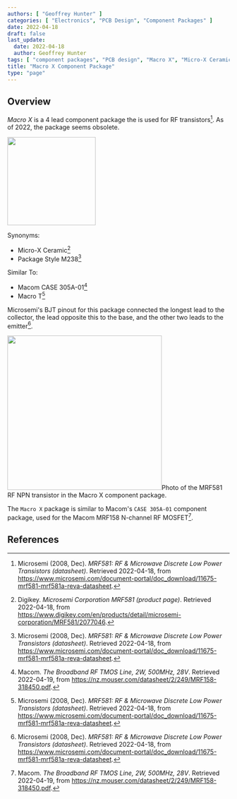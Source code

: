 ```yaml
---
authors: [ "Geoffrey Hunter" ]
categories: [ "Electronics", "PCB Design", "Component Packages" ]
date: 2022-04-18
draft: false
last_update:
  date: 2022-04-18
  author: Geoffrey Hunter
tags: [ "component packages", "PCB design", "Macro X", "Micro-X Ceramic" ]
title: "Macro X Component Package"
type: "page"
---
```



## Overview

_Macro X_ is a 4 lead component package the is used for RF transistors[^bib-microsemi-mrf581-ds]. As of 2022, the package seems obsolete.


<Image src={mrf581} width="200px"></Image>

Synonyms:

* Micro-X Ceramic[^bib-digikey-mrf581]
* Package Style M238[^bib-microsemi-mrf581-ds]

Similar To:

* Macom CASE 305A-01[^bib-macom-mrf158-ds]
* Macro T[^bib-microsemi-mrf581-ds]

Microsemi's BJT pinout for this package connected the longest lead to the collector, the lead opposite this to the base, and the other two leads to the emitter[^bib-microsemi-mrf581-ds].

<Image src={mrf581} width="350px">Photo of the MRF581 RF NPN transistor in the Macro X component package.</Image>

The `Macro X` package is similar to Macom's `CASE 305A-01` component package, used for the Macom MRF158 N-channel RF MOSFET[^bib-macom-mrf158-ds].

## References

[^bib-microsemi-mrf581-ds]:  Microsemi (2008, Dec). _MRF581: RF & Microwave Discrete Low Power Transistors (datasheet)_. Retrieved 2022-04-18, from https://www.microsemi.com/document-portal/doc_download/11675-mrf581-mrf581a-reva-datasheet.
[^bib-digikey-mrf581]:  Digikey. _Microsemi Corporation MRF581 (product page)_. Retrieved 2022-04-18, from https://www.digikey.com/en/products/detail/microsemi-corporation/MRF581/2077046.
[^bib-macom-mrf158-ds]:  Macom. _The Broadband RF TMOS Line, 2W, 500MHz, 28V_. Retrieved 2022-04-19, from https://nz.mouser.com/datasheet/2/249/MRF158-318450.pdf.

